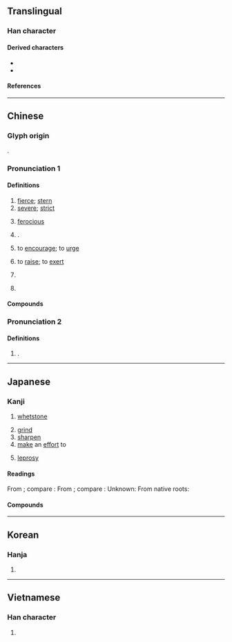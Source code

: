 {{also|厉}}
{{character info}}
==Translingual==

===Han character===
{{Han char|rn=27|rad=厂|as=12|sn=14|four=71227|canj=MTWB|ids=⿸厂萬}}

====Derived characters====
* {{l|mul|[[𡂖]], [[巁]], [[𢤆]], [[濿]]([[𪵱]]), [[𤢵]], [[𬩤]], [[曞]], [[櫔]], [[爄]]([[𤇃]]), [[犡]], [[𤪲]], [[禲]], [[矋]], [[礪]]([[砺]]), [[𥣭]], [[𧞵]], [[糲]]([[粝]]), [[𦆨]], [[蠣]]([[蛎]]), [[𧭡]], [[𧸱]], [[𨇆]], [[𨯅]], [[𮩖]], [[𩧃]], [[鱱]], [[𪙺]]}}
* {{l|mul|[[勵]]([[励]]), [[𨞺]], [[𧢝]], [[𧖄]]}}

====References====
{{Han ref|kx=0163.090|dkj=03041|dj=0371.110|hdz=10077.170|uh=53B2}}

----

==Chinese==
{{zh-forms|s=厉}}

===Glyph origin===
{{Han etym}}
{{Han compound|厂|蠆|ls=psc|c1=s|c2=p|abb2=y}}.

===Pronunciation 1===
{{zh-pron
|m=lì
|c=lai6
|h=pfs=li
|j=li3
|md=lâ̤
|mn=lī/lē
|mn_note=lī - vernacular; lē - literary
|mn-t=li6
|w=3li
|mc=y
|oc=y
|ma=
|cat=n,v,pn
}}

====Definitions====
{{zh-hanzi}}

# [[fierce]]; [[stern]]
# [[severe]]; [[strict]]
#: {{zh-x|嚴厲|strict; stern; sever}}
# [[ferocious]]
# {{lb|zh|classical}} {{n-g|Same as}} {{zh-l|礪|[[whetstone]]; to [[sharpen]]}}.
# {{lb|zh|literary}} to [[encourage]]; to [[urge]]
# {{lb|zh|literary}} to [[raise]]; to [[exert]]
# {{zh-o}} {{zh-alt-form|濿|to [[ford]]}}
# {{surname|zh}}

====Compounds====
{{zh-der|厲階|哀厲|凌厲攻勢|厲色|奮發蹈厲|厲民|厲鬼|再接再厲|幽厲|崇化厲俗|厲兵|厲疾|厲聲|周厲王|夭厲|厲風|帶厲山河|惕厲|厲兵秣馬|厲兵粟馬|厲行|大厲|厲吼|厲精更始|帶河厲山|厲精圖治|厲害|峻厲|峭厲|厲精求治|厲精|嚴厲|厲行節約|外厲內荏|夕惕若厲|慘厲|嚴詞厲色|厲禁|厲節|厲神|厲世摩鈍|妖厲|凌厲|暴厲之氣|磨厲以須|清厲|摩厲以須|發揚蹈厲|玄厲|激厲|深厲淺揭|發揚踔厲|淬厲|秣馬厲兵|橫厲|礱厲|正顏厲色|檢厲|敷張揚厲|揚厲|疾言厲色|氛厲|敦世厲俗|盛食厲兵|暴厲|皎厲|敕厲|激貪厲俗|淒厲|敦風厲俗|泰山若厲|正言厲顏|矯厲|疥厲|正言厲色|勗厲|暴厲恣睢|聲色俱厲|訾厲|藻厲|詬厲|蹈厲奮發|色厲內荏|繕甲厲兵|粗聲厲語|選士厲兵|變本加厲|風厲|雷厲風飛|飭厲|雷厲風行|雷厲|蹈厲之志|辭色俱厲|踔厲風發|鋪張揚厲|色厲|厲山|厲厲}}

===Pronunciation 2===
{{zh-pron
|m=lài,lì
|cat=
}}

====Definitions====
{{zh-hanzi}}

# {{n-g|Same as}} {{zh-l|癩}}.

----

==Japanese==

===Kanji===
{{ja-kanji|grade=|rs=厂12｜shin=厉}}

# [[whetstone]]
#: {{syn|ja|礪}}
# [[grind]]
# [[sharpen]]
# [[make]] an [[effort]] to
#: {{syn|ja|励}}
# [[leprosy]]
#: {{syn|ja|癩}}

====Readings====
From {{der|ja|ltc|-}} {{ltc-l|厲|id=1}}; compare {{cog|cmn|厲|tr=lì}}:
{{ja-readings
|goon=らい<らい
|kanon=れい<れい
}}
From {{der|ja|ltc|-}} {{ltc-l|厲|tr=lɑi<sup>H</sup>}}<!--癩-->; compare {{cog|cmn|厲|tr=lài}}:
{{ja-readings
|goon=らい<らい
|kanon=らい<らい
}}
Unknown: {{rfv-pron|ja|sort=厂12}}
{{ja-readings
|on=れち, れつ
}}
From native {{w|Japanese_language|Japanese}} roots:
{{ja-readings
|kun=きつい, こする, と-, といし-, と-ぐ, はげ-しい, はげ-ます, はげ-む
}}

====Compounds====
{{col2-u|ja
|{{ja-r|厲%疾|らい%しつ}} ({{ja-r|癩%疾|らい%しつ|rom=-}})
|{{ja-r|厲%人|らい%じん}} ({{ja-r|癩%人|らい%じん|rom=-}})
|{{ja-r|厲%疫|れい%えき}}
|{{ja-r|厲%王|れい%おう}}
|{{ja-r|厲%階|れい%かい}}
|{{ja-r|厲%鬼|れい%き}}
|{{ja-r|厲%気|れい%き}}
|{{ja-r|厲%行|れい%こう}} ({{ja-r|励%行|れい%こう|rom=-}}, {{ja-r|礪%行|れい%こう|rom=-}})
|{{ja-r|厲%志|れい%し}} ({{ja-r|励%志|れい%し|rom=-}})
|{{ja-r|厲%疾|れい%しつ}}
|{{ja-r|厲%色|れい%しょく}}
|{{ja-r|厲%声|れい%せい}} ({{ja-r|励%声|れい%せい|rom=-}})
|{{ja-r|厲%精|れい%せい}} ({{ja-r|励%精|れい%せい|rom=-}})
|{{ja-r|厲%石|れい%せき}}
|{{ja-r|厲%節|れい%せつ}} ({{ja-r|励%節|れい%せつ|rom=-}})
|{{ja-r|厲%風|れい%ふう}}
|{{ja-r|厲%民|れい%みん}}
|{{ja-r|横%厲|おう%れい}}
|{{ja-r|矜%厲|きょう%れい}}
|{{ja-r|矯%厲|きょう%れい}} ({{ja-r|矯%励|きょう%れい|rom=-}})
|{{ja-r|虚%厲|きょ%れい}}
|{{ja-r|激%厲|げき%れい}} ({{ja-r|激%励|げき%れい|rom=-}})
|{{ja-r|厳%厲|げん%れい}}
|{{ja-r|詬%厲|こう%れい}}
|{{ja-r|高%厲|こう%れい}}
|{{ja-r|刻%厲|こく%れい}} ({{ja-r|刻%励|こく%れい|rom=-}})
|{{ja-r|淬%厲|さい%れい}} ({{ja-r|淬%励|さい%れい|rom=-}})
|{{ja-r|鑽%厲|さん%れい}} ({{ja-r|鑽%礪|さん%れい|rom=-}})
|{{ja-r|色%厲|しき%れい}}
|{{ja-r|奨%厲|しょう%れい}} ({{ja-r|奨%励|しょう%れい|rom=-}})
|{{ja-r|峭%厲|しょう%れい}}
|{{ja-r|瘴%厲|しょう%れい}} ({{ja-r|瘴%癘|しょう%れい|rom=-}})
|{{ja-r|砥%厲|し%れい|rom=-}}, {{ja-r|厎%厲|し%れい}} ({{ja-r|砥%礪|し%れい|rom=-}})
|{{ja-r|疵%厲|し%れい}} ({{ja-r|疵%癘|し%れい|rom=-}})
|{{ja-r|精%厲|せい%れい}}
|{{ja-r|藻%厲|そう%れい}}
|{{ja-r|率%厲|そつ%れい}} ({{ja-r|率%励|そつ%れい|rom=-}})
|{{ja-r|粗%厲|そ%れい}}
|{{ja-r|飭%厲|ちょく%れい}} ({{ja-r|勅%励|ちょく%れい|rom=-}}, {{ja-r|飭%励|ちょく%れい|rom=-}})
|{{ja-r|督%厲|とく%れい}} ({{ja-r|督%励|とく%れい|rom=-}})
|{{ja-r|風%厲|ふう%れい}}
|{{ja-r|忿%厲|ふん%れい}}
|{{ja-r|勉%厲|べん%れい}} ({{ja-r|勉%励|べん%れい|rom=-}}, {{ja-r|勉%礪|べん%れい|rom=-}})
|{{ja-r|磨%厲|ま%れい}} ({{ja-r|磨%礪|ま%れい|rom=-}})
|{{ja-r|凌%厲|りょう%れい}}
|{{ja-r|礱%厲|ろう%れい}} ({{ja-r|礱%礪|ろう%れい|rom=-}})
}}

----

==Korean==

===Hanja===
{{ko-hanja|려}}

# {{rfdef|ko|sort=厂12}}

----

==Vietnamese==

===Han character===
{{vi-readings|reading=[[lẹ]], [[lệ]]|rs=厂12}}

# {{rfdef|vi|sort=厂12}}